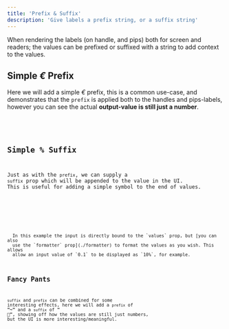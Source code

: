 ```yaml
---
title: 'Prefix & Suffix'
description: 'Give labels a prefix string, or a suffix string'
---
```










When rendering the labels (on handle, and pips) both for screen and readers; 
the values can be prefixed or suffixed with a string to add context to the values.




## Simple _€_ Prefix
Here we will add a simple _€_ prefix, this is a common use-case, and demonstrates
that the `prefix` is applied both to the handles and pips-labels, however you can see the
actual **output-value is still just a number**.

<Demo name="Prepend the '€' symbol" client:visible>
  <Prefix client:visible />
  <Code slot="svelte" code={cleanImport(PrefixRaw)} lang="svelte" />
</Demo>





## Simple _%_ Suffix
Just as with the `prefix`, we can supply a `suffix` prop which will be appended to the
value in the UI. This is useful for adding a simple symbol to the end of values.

<Demo name="Append the '%' symbol" client:visible>
  <Suffix client:visible />
  <Code slot="svelte" code={cleanImport(SuffixRaw)} lang="svelte" />
</Demo>

<Note title="Formatting" type="info">
  In this example the input is directly bound to the `values` prop, but [you can also
  use the `formatter` prop](./formatter) to format the values as you wish. This allows
  allow an input value of `0.1` to be displayed as `10%`, for example.
</Note>




## Fancy Pants
`suffix` and `prefix` can be combined for some interesting effects, here we will add a
`prefix` of _**"~"**_ and a `suffix` of _**" 🎈"**_, showing off how the values are still just
numbers, but the UI is more interesting/meaningful.

<Demo name="Floating in the summer sky" client:visible>
  <LuftBalloons client:visible />
  <Code slot="svelte" code={cleanImport(LuftBalloonsRaw)} lang="svelte" />
</Demo>

